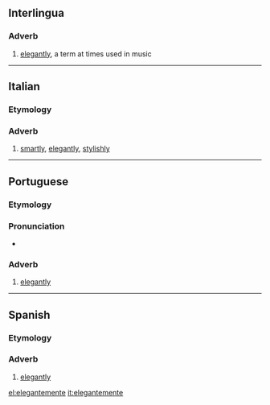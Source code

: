 ==Interlingua==

===Adverb===
{{infl|ia|adverb}}

# [[elegantly]], a term at times used in music

----

==Italian==

===Etymology===
{{suffix|elegante|mente|lang=it}}

===Adverb===
{{it-adv}}

# [[smartly]], [[elegantly]], [[stylishly]]

----

==Portuguese==

===Etymology===
{{pt-etym-mente|elegante}}

===Pronunciation===
* {{hyphenation|e|le|gan|te|men|te}}

===Adverb===
{{pt-adv}}

# [[elegantly]]

----

==Spanish==

===Etymology===
{{suffix|elegante|mente|lang=es}}

===Adverb===
{{es-adv}}

# [[elegantly]]

[[el:elegantemente]]
[[it:elegantemente]]